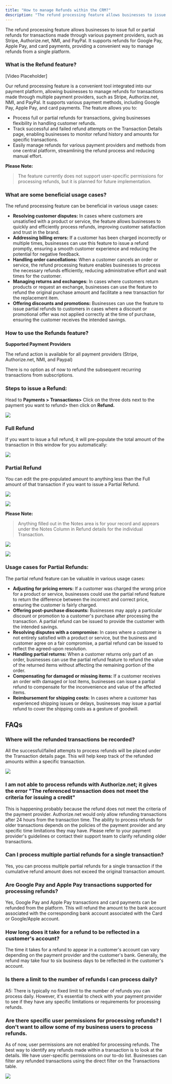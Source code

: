 ```yaml
---
title: "How to manage Refunds within the CRM?"
description: "The refund processing feature allows businesses to issue full or partial refunds for transactions made through various payment providers."
---
```


The refund processing feature allows businesses to issue full or partial refunds for transactions made through various payment providers, such as Stripe, Authorize.net, NMI, and PayPal. It supports refunds for Google Pay, Apple Pay, and card payments, providing a convenient way to manage refunds from a single platform.  

### What is the Refund feature?

[Video Placeholder] 

Our refund processing feature is a convenient tool integrated into our payment platform, allowing businesses to manage refunds for transactions made through multiple payment providers, such as Stripe, Authorize.net, NMI, and PayPal. It supports various payment methods, including Google Pay, Apple Pay, and card payments. The feature allows you to:

-   Process full or partial refunds for transactions, giving businesses flexibility in handling customer refunds.
-   Track successful and failed refund attempts on the Transaction Details page, enabling businesses to monitor refund history and amounts for specific transactions.
-   Easily manage refunds for various payment providers and methods from one central platform, streamlining the refund process and reducing manual effort.    

**Please Note:**
>The feature currently does not support user-specific permissions for processing refunds, but it is planned for future implementation.

### What are some beneficial usage cases?

The refund processing feature can be beneficial in various usage cases:

-   **Resolving customer disputes:**  In cases where customers are unsatisfied with a product or service, the feature allows businesses to quickly and efficiently process refunds, improving customer satisfaction and trust in the brand.
-   **Addressing billing errors:** If a customer has been charged incorrectly or multiple times, businesses can use this feature to issue a refund promptly, ensuring a smooth customer experience and reducing the potential for negative feedback.
-   **Handling order cancellations:**  When a customer cancels an order or service, the refund processing feature enables businesses to process the necessary refunds efficiently, reducing administrative effort and wait times for the customer.
-   **Managing returns and exchanges:** In cases where customers return products or request an exchange, businesses can use the feature to refund the original purchase amount and facilitate a new transaction for the replacement item.
-   **Offering discounts and promotions:**  Businesses can use the feature to issue partial refunds to customers in cases where a discount or promotional offer was not applied correctly at the time of purchase, ensuring the customer receives the intended savings.

### How to use the Refunds feature?

**Supported Payment Providers**

The refund action is available for all payment providers (Stripe, Authorize.net, NMI, and Paypal)

There is no option as of now to refund the subsequent recurring transactions from subscriptions.

### Steps to issue a Refund:

Head to  **Payments > Transactions>**  Click on the three dots next to the payment you want to refund> then click on  **Refund.**

![](https://s3.amazonaws.com/cdn.freshdesk.com/data/helpdesk/attachments/production/48294481697/original/41j5gL2qSwbPRpOAAdMAFPbQ8larK1Hu_w.png?1682491291)

### Full Refund

If you want to issue a full refund, it will pre-populate the total amount of the transaction in this window for you automatically:  

![](https://s3.amazonaws.com/cdn.freshdesk.com/data/helpdesk/attachments/production/48294483195/original/K-oPdFTLYfYW0VKJQhm41H8D2ZfNVbIhsg.png?1682491847)

### Partial Refund

You can edit the pre-populated amount to anything less than the Full amount of that transaction if you want to issue a Partial Refund.

![](https://s3.amazonaws.com/cdn.freshdesk.com/data/helpdesk/attachments/production/48294484510/original/M6D5m-WO0tc8HiOhBKdP13XbJGWbWe-qPA.png?1682492260)

![](https://s3.amazonaws.com/cdn.freshdesk.com/data/helpdesk/attachments/production/48294484543/original/Q_ZAOTpcgNHUrNjxMpt9dndeiwebjW0H2w.png?1682492274)

**Please Note:**
>Anything filled out in the Notes area is for your record and appears under the Notes Column in Refund details for the individual Transaction. 

![](https://s3.amazonaws.com/cdn.freshdesk.com/data/helpdesk/attachments/production/48294484586/original/Ilq1RRzeRcvcjypgQmp8aCW0r9c7TgwF4Q.png?1682492295)

![](https://s3.amazonaws.com/cdn.freshdesk.com/data/helpdesk/attachments/production/48294484252/original/4ptlNfcFsbJmTkA96EalyAH-b4fuOSL6VQ.png?1682492170)

### Usage cases for Partial Refunds:

The partial refund feature can be valuable in various usage cases:

-   **Adjusting for pricing errors:**  If a customer was charged the wrong price for a product or service, businesses could use the partial refund feature to return the difference between the incorrect and correct price, ensuring the customer is fairly charged.
-   **Offering post-purchase discounts:**  Businesses may apply a particular discount or promotion to a customer's purchase after processing the transaction. A partial refund can be issued to provide the customer with the intended savings.
-   **Resolving disputes with a compromise:**  In cases where a customer is not entirely satisfied with a product or service, but the business and customer agree on a fair compromise, a partial refund can be issued to reflect the agreed-upon resolution.
-   **Handling partial returns:**  When a customer returns only part of an order, businesses can use the partial refund feature to refund the value of the returned items without affecting the remaining portion of the order.
-   **Compensating for damaged or missing items:**  If a customer receives an order with damaged or lost items, businesses can issue a partial refund to compensate for the inconvenience and value of the affected items.
-   **Reimbursement for shipping costs:**  In cases where a customer has experienced shipping issues or delays, businesses may issue a partial refund to cover the shipping costs as a gesture of goodwill.

## FAQs

### Where will the refunded transactions be recorded?

All the successful/failed attempts to process refunds will be placed under the Transaction details page. This will help keep track of the refunded amounts within a specific transaction.

![](https://s3.amazonaws.com/cdn.freshdesk.com/data/helpdesk/attachments/production/48294485832/original/Eshvntif-pCDHApfWzfMx2ZmnriKZ2I4Qw.png?1682492675)

### I am not able to process refunds with Authorize.net; it gives the error "The referenced transaction does not meet the criteria for issuing a credit"

This is happening probably because the refund does not meet the criteria of the payment provider. Authorize.net would only allow refunding transactions after 24 hours from the transaction time. The ability to process refunds for older transactions depends on the policies of the payment provider and any specific time limitations they may have. Please refer to your payment provider's guidelines or contact their support team to clarify refunding older transactions.

### Can I process multiple partial refunds for a single transaction?

Yes, you can process multiple partial refunds for a single transaction if the cumulative refund amount does not exceed the original transaction amount.

### Are Google Pay and Apple Pay transactions supported for processing refunds?

Yes, Google Pay and Apple Pay transactions and card payments can be refunded from the platform. This will refund the amount to the bank account associated with the corresponding bank account associated with the Card or Google/Apple account.

### How long does it take for a refund to be reflected in a customer's account?

The time it takes for a refund to appear in a customer's account can vary depending on the payment provider and the customer's bank. Generally, the refund may take four to six business days to be reflected in the customer's account.

### Is there a limit to the number of refunds I can process daily?

A5: There is typically no fixed limit to the number of refunds you can process daily. However, it's essential to check with your payment provider to see if they have any specific limitations or requirements for processing refunds.

### Are there specific user permissions for processing refunds? I don't want to allow some of my business users to process refunds.

As of now, user permissions are not enabled for processing refunds. The best way to identify any refunds made within a transaction is to look at the details. We have user-specific permissions on our to-do list. Businesses can filter any refunded transactions using the direct filter on the Transactions table.

![](https://s3.amazonaws.com/cdn.freshdesk.com/data/helpdesk/attachments/production/48294485695/original/Ch8oCbOWw2_aPmeVJUKjpAle339VPnN9IA.png?1682492626)